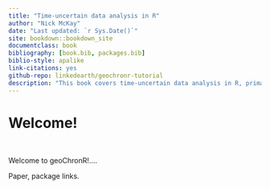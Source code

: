 ```yaml
--- 
title: "Time-uncertain data analysis in R"
author: "Nick McKay"
date: "Last updated: `r Sys.Date()`"
site: bookdown::bookdown_site
documentclass: book
bibliography: [book.bib, packages.bib]
biblio-style: apalike
link-citations: yes
github-repo: linkedearth/geochronr-tutorial
description: "This book covers time-uncertain data analysis in R, primarily relying on the geoChronR package"
---
```


# Welcome!

<br>

Welcome to geoChronR!....

Paper, package links. 

<br>


